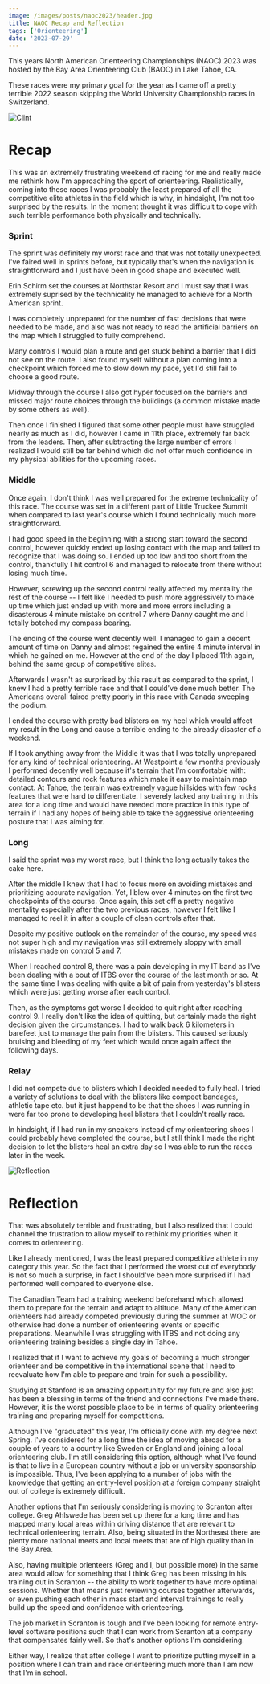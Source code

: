 ```yaml
---
image: /images/posts/naoc2023/header.jpg
title: NAOC Recap and Reflection
tags: ['Orienteering']
date: '2023-07-29'
---
```


This years North American Orienteering Championships (NAOC) 2023 was hosted by the Bay Area Orienteering Club (BAOC) in Lake Tahoe, CA.

These races were my primary goal for the year as I came off a pretty terrible 2022 season skipping the World University Championship races in Switzerland.

![Clint](/images/posts/naoc2023/clint.jpg)

# Recap

This was an extremely frustrating weekend of racing for me and really made me rethink how I'm approaching the sport of orienteering. Realistically, coming into these races I was probably the least prepared of all the competitive elite athletes in the field which is why, in hindsight, I'm not too surprised by the results. In the moment thought it was difficult to cope with such terrible performance both physically and technically.

### Sprint

The sprint was definitely my worst race and that was not totally unexpected. I've faired well in sprints before, but typically that's when the navigation is straightforward and I just have been in good shape and executed well.

Erin Schirm set the courses at Northstar Resort and I must say that I was extremely suprised by the technicality he managed to achieve for a North American sprint.

I was completely unprepared for the number of fast decisions that were needed to be made, and also was not ready to read the artificial barriers on the map which I struggled to fully comprehend.

Many controls I would plan a route and get stuck behind a barrier that I did not see on the route. I also found myself without a plan coming into a checkpoint which forced me to slow down my pace, yet I'd still fail to choose a good route.

Midway through the course I also got hyper focused on the barriers and missed major route choices through the buildings (a common mistake made by some others as well).

Then once I finished I figured that some other people must have struggled nearly as much as I did, however I came in 11th place, extremely far back from the leaders. Then, after subtracting the large number of errors I realized I would still be far behind which did not offer much confidence in my physical abilities for the upcoming races.

### Middle

Once again, I don't think I was well prepared for the extreme technicality of this race. The course was set in a different part of Little Truckee Summit when compared to last year's course which I found technically much more straightforward.

I had good speed in the beginning with a strong start toward the second control, however quickly ended up losing contact with the map and failed to recognize that I was doing so. I ended up too low and too short from the control, thankfully I hit control 6 and managed to relocate from there without losing much time.

However, screwing up the second control really affected my mentality the rest of the course -- I felt like I needed to push more aggressively to make up time which just ended up with more and more errors including a disasterous 4 minute mistake on control 7 where Danny caught me and I totally botched my compass bearing.

The ending of the course went decently well. I managed to gain a decent amount of time on Danny and almost regained the entire 4 minute interval in which he gained on me. However at the end of the day I placed 11th again, behind the same group of competitive elites.

Afterwards I wasn't as surprised by this result as compared to the sprint, I knew I had a pretty terrible race and that I could've done much better. The Americans overall faired pretty poorly in this race with Canada sweeping the podium.

I ended the course with pretty bad blisters on my heel which would affect my result in the Long and cause a terrible ending to the already disaster of a weekend.

If I took anything away from the Middle it was that I was totally unprepared for any kind of technical orienteering. At Westpoint a few months previously I performed decently well because it's terrain that I'm comfortable with: detailed contours and rock features which make it easy to maintain map contact. At Tahoe, the terrain was extremely vague hillsides with few rocks features that were hard to differentiate. I severely lacked any training in this area for a long time and would have needed more practice in this type of terrain if I had any hopes of being able to take the aggressive orienteering posture that I was aiming for.

### Long

I said the sprint was my worst race, but I think the long actually takes the cake here.

After the middle I knew that I had to focus more on avoiding mistakes and prioritizing accurate navigation. Yet, I blew over 4 minutes on the first two checkpoints of the course. Once again, this set off a pretty negative mentality especially after the two previous races, however I felt like I managed to reel it in after a couple of clean controls after that.

Despite my positive outlook on the remainder of the course, my speed was not super high and my navigation was still extremely sloppy with small mistakes made on control 5 and 7.

When I reached control 8, there was a pain developing in my IT band as I've been dealing with a bout of ITBS over the course of the last month or so. At the same time I was dealing with quite a bit of pain from yesterday's blisters which were just getting worse after each control.

Then, as the symptoms got worse I decided to quit right after reaching control 9. I really don't like the idea of quitting, but certainly made the right decision given the circumstances. I had to walk back 6 kilometers in barefeet just to manage the pain from the blisters. This caused seriously bruising and bleeding of my feet which would once again affect the following days.

### Relay

I did not compete due to blisters which I decided needed to fully heal. I tried a variety of solutions to deal with the blisters like compeet bandages, athletic tape etc. but it just happend to be that the shoes I was running in were far too prone to developing heel blisters that I couldn't really race.

In hindsight, if I had run in my sneakers instead of my orienteering shoes I could probably have completed the course, but I still think I made the right decision to let the blisters heal an extra day so I was able to run the races later in the week.

![Reflection](/images/posts/naoc2023/reflection.jpg)

# Reflection

That was absolutely terrible and frustrating, but I also realized that I could channel the frustration to allow myself to rethink my priorities when it comes to orienteering.

Like I already mentioned, I was the least prepared competitive athlete in my category this year. So the fact that I performed the worst out of everybody is not so much a surprise, in fact I should've been more surprised if I had performed well compared to everyone else.

The Canadian Team had a training weekend beforehand which allowed them to prepare for the terrain and adapt to altitude. Many of the American orienteers had already competed previously during the summer at WOC or otherwise had done a number of orienteering events or specific preparations. Meanwhile I was struggling with ITBS and not doing any orienteering training besides a single day in Tahoe.

I realized that if I want to achieve my goals of becoming a much stronger orienteer and be competitive in the international scene that I need to reevaluate how I'm able to prepare and train for such a possibility.

Studying at Stanford is an amazing opportunity for my future and also just has been a blessing in terms of the friend and connections I've made there. However, it is the worst possible place to be in terms of quality orienteering training and preparing myself for competitions.

Although I've "graduated" this year, I'm officially done with my degree next Spring. I've considered for a long time the idea of moving abroad for a couple of years to a country like Sweden or England and joining a local orienteering club. I'm still considering this option, although what I've found is that to live in a European country without a job or university sponsorship is impossible. Thus, I've been applying to a number of jobs with the knowledge that getting an entry-level position at a foreign company straight out of college is extremely difficult.

Another options that I'm seriously considering is moving to Scranton after college. Greg Ahlswede has been set up there for a long time and has mapped many local areas within driving distance that are relevant to technical orienteering terrain. Also, being situated in the Northeast there are plenty more national meets and local meets that are of high quality than in the Bay Area.

Also, having multiple orienteers (Greg and I, but possible more) in the same area would allow for something that I think Greg has been missing in his training out in Scranton -- the ability to work together to have more optimal sessions. Whether that means just reviewing courses together afterwards, or even pushing each other in mass start and interval trainings to really build up the speed and confidence with orienteering.

The job market in Scranton is tough and I've been looking for remote entry-level software positions such that I can work from Scranton at a company that compensates fairly well. So that's another options I'm considering.

Either way, I realize that after college I want to prioritize putting myself in a position where I can train and race orienteering much more than I am now that I'm in school.
